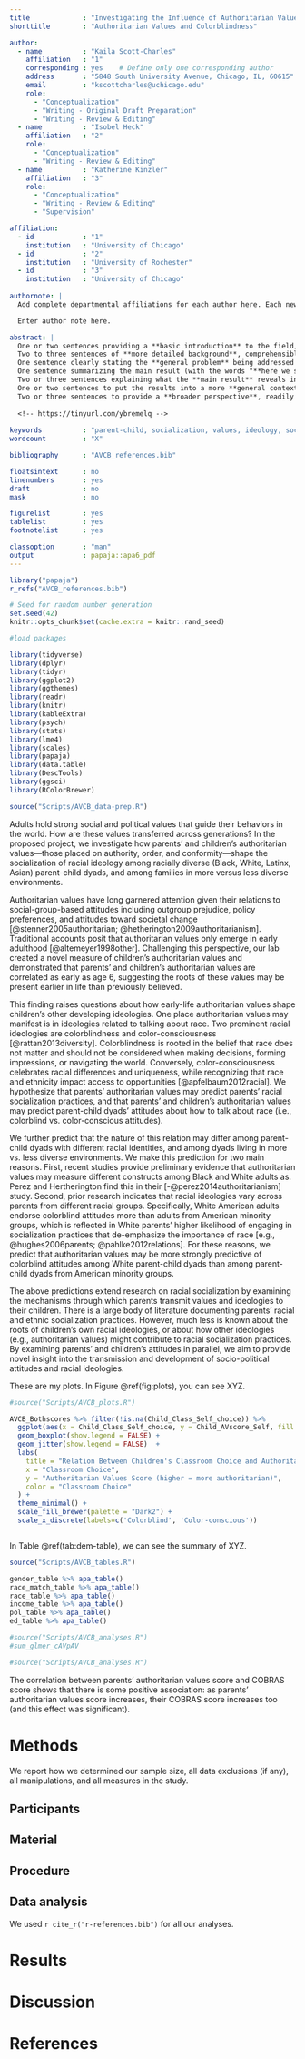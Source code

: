 ```yaml
---
title             : "Investigating the Influence of Authoritarian Values on the Development of Diversity Ideologies"
shorttitle        : "Authoritarian Values and Colorblindness"

author: 
  - name          : "Kaila Scott-Charles"
    affiliation   : "1"
    corresponding : yes    # Define only one corresponding author
    address       : "5848 South University Avenue, Chicago, IL, 60615"
    email         : "kscottcharles@uchicago.edu"
    role:
      - "Conceptualization"
      - "Writing - Original Draft Preparation" 
      - "Writing - Review & Editing"
  - name          : "Isobel Heck"
    affiliation   : "2"
    role:
      - "Conceptualization"
      - "Writing - Review & Editing"
  - name          : "Katherine Kinzler"
    affiliation   : "3"
    role:
      - "Conceptualization"
      - "Writing - Review & Editing"
      - "Supervision"   

affiliation:
  - id            : "1"
    institution   : "University of Chicago"
  - id            : "2"
    institution   : "University of Rochester"
  - id            : "3"
    institution   : "University of Chicago"
       
authornote: |
  Add complete departmental affiliations for each author here. Each new line herein must be indented, like this line.

  Enter author note here.

abstract: |
  One or two sentences providing a **basic introduction** to the field,  comprehensible to a scientist in any discipline.
  Two to three sentences of **more detailed background**, comprehensible  to scientists in related disciplines.
  One sentence clearly stating the **general problem** being addressed by  this particular study.
  One sentence summarizing the main result (with the words "**here we show**" or their equivalent).
  Two or three sentences explaining what the **main result** reveals in direct comparison to what was thought to be the case previously, or how the  main result adds to previous knowledge.
  One or two sentences to put the results into a more **general context**.
  Two or three sentences to provide a **broader perspective**, readily comprehensible to a scientist in any discipline.
  
  <!-- https://tinyurl.com/ybremelq -->
  
keywords          : "parent-child, socialization, values, ideology, sociopolitical, diversity, authoritarian"
wordcount         : "X"

bibliography      : "AVCB_references.bib"

floatsintext      : no
linenumbers       : yes
draft             : no
mask              : no

figurelist        : yes
tablelist         : yes
footnotelist      : yes

classoption       : "man"
output            : papaja::apa6_pdf
---
```


```r
library("papaja")
r_refs("AVCB_references.bib")
```

```r
# Seed for random number generation
set.seed(42)
knitr::opts_chunk$set(cache.extra = knitr::rand_seed)

```

```r
#load packages

library(tidyverse)
library(dplyr)
library(tidyr)
library(ggplot2)
library(ggthemes)
library(readr)
library(knitr)
library(kableExtra)
library(psych)
library(stats)
library(lme4)
library(scales)
library(papaja)
library(data.table)
library(DescTools)
library(ggsci)
library(RColorBrewer)
```

```r
source("Scripts/AVCB_data-prep.R")

```
Adults hold strong social and political values that guide their behaviors in the world. How are these values transferred across generations? In the proposed project, we investigate how parents’ and children’s authoritarian values—those placed on authority, order, and conformity—shape the socialization of racial ideology among racially diverse (Black, White, Latinx, Asian) parent-child dyads, and among families in more versus less diverse environments.
  
Authoritarian values have long garnered attention given their relations to social-group-based attitudes including outgroup prejudice, policy preferences, and attitudes toward societal change [@stenner2005authoritarian; @hetherington2009authoritarianism]. Traditional accounts posit that authoritarian values only emerge in early adulthood [@altemeyer1998other].  Challenging this perspective, our lab created a novel measure of children’s authoritarian values and demonstrated that parents’ and children’s authoritarian values are correlated as early as age 6, suggesting the roots of these values may be present earlier in life than previously believed.
  
This finding raises questions about how early-life authoritarian values shape children’s other developing ideologies. One place authoritarian values may manifest is in ideologies related to talking about race. Two prominent racial ideologies are colorblindness and color-consciousness [@rattan2013diversity].  Colorblindness is rooted in the belief that race does not matter and should not be considered when making decisions, forming impressions, or navigating the world. Conversely, color-consciousness celebrates racial differences and uniqueness, while recognizing that race and ethnicity impact access to opportunities [@apfelbaum2012racial].  We hypothesize that parents’ authoritarian values may predict parents’ racial socialization practices, and that parents’ and children’s authoritarian values may predict parent-child dyads’ attitudes about how to talk about race (i.e., colorblind vs. color-conscious attitudes).
  
We further predict that the nature of this relation may differ among parent-child dyads with different racial identities, and among dyads living in more vs. less diverse environments. We make this prediction for two main reasons. First, recent studies provide preliminary evidence that authoritarian values may measure different constructs among Black and White adults as. Perez and Hertherington find this in their [-@perez2014authoritarianism] study.  Second, prior research indicates that racial ideologies vary across parents from different racial groups. Specifically, White American adults endorse colorblind attitudes more than adults from American minority groups,  which is reflected in White parents’ higher likelihood of engaging in socialization practices that de-emphasize the importance of race [e.g., @hughes2006parents; @pahlke2012relations]. For these reasons, we predict that authoritarian values may be more strongly predictive of colorblind attitudes among White parent-child dyads than among parent-child dyads from American minority groups.
  
The above predictions extend research on racial socialization by examining the mechanisms through which parents transmit values and ideologies to their children. There is a large body of literature documenting parents’ racial and ethnic socialization practices. However, much less is known about the roots of children’s own racial ideologies, or about how other ideologies (e.g., authoritarian values) might contribute to racial socialization practices. By examining parents’ and children’s attitudes in parallel, we aim to provide novel insight into the transmission and development of socio-political attitudes and racial ideologies.

<!-- This is my HTML-style comment. I can see this, but it won't show up when I knit the document -->

These are my plots. In Figure \@ref(fig:plots), you can see XYZ.

```r
#source("Scripts/AVCB_plots.R")

AVCB_Bothscores %>% filter(!is.na(Child_Class_Self_choice)) %>% 
  ggplot(aes(x = Child_Class_Self_choice, y = Child_AVscore_Self, fill = Child_Class_Self_choice)) +
  geom_boxplot(show.legend = FALSE) +
  geom_jitter(show.legend = FALSE)  +
  labs(
    title = "Relation Between Children's Classroom Choice and Authoritarian Values Score",
    x = "Classroom Choice",
    y = "Authoritarian Values Score (higher = more authoritarian)",
    color = "Classroom Choice"
  ) +
  theme_minimal() +
  scale_fill_brewer(palette = "Dark2") +
  scale_x_discrete(labels=c('Colorblind', 'Color-conscious'))

```

```r

```

In Table \@ref(tab:dem-table), we can see the summary of XYZ.

```r
source("Scripts/AVCB_tables.R")

gender_table %>% apa_table()
race_match_table %>% apa_table()
race_table %>% apa_table()
income_table %>% apa_table()
pol_table %>% apa_table()
ed_table %>% apa_table()

```

```r
#source("Scripts/AVCB_analyses.R")
#sum_glmer_cAVpAV 


```

```r
#source("Scripts/AVCB_analyses.R")


```
The correlation between parents' authoritarian values score and COBRAS score shows that there is some positive association: as parents' authoritarian values score increases, their COBRAS score increases too (and this effect was significant).

# Methods
We report how we determined our sample size, all data exclusions (if any), all manipulations, and all measures in the study. <!-- 21-word solution (Simmons, Nelson & Simonsohn, 2012; retrieved from http://ssrn.com/abstract=2160588) -->

## Participants

## Material

## Procedure

## Data analysis
We used `r cite_r("r-references.bib")` for all our analyses.


# Results

# Discussion


\newpage

# References

::: {#refs custom-style="Bibliography"}
:::
